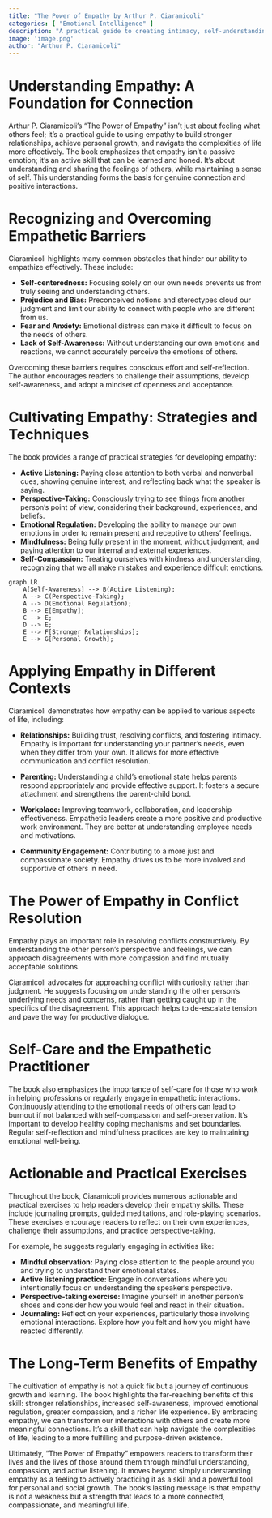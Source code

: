 ```yaml
---
title: "The Power of Empathy by Arthur P. Ciaramicoli"
categories: [ "Emotional Intelligence" ]
description: "A practical guide to creating intimacy, self-understanding, and lasting love"
image: 'image.png'
author: "Arthur P. Ciaramicoli"
---
```

# Understanding Empathy: A Foundation for Connection

Arthur P. Ciaramicoli's "The Power of Empathy" isn't just about feeling what others feel; it's a practical guide to using empathy to build stronger relationships, achieve personal growth, and navigate the complexities of life more effectively.  The book emphasizes that empathy isn't a passive emotion; it's an active skill that can be learned and honed. It's about understanding and sharing the feelings of others, while maintaining a sense of self. This understanding forms the basis for genuine connection and positive interactions.

# Recognizing and Overcoming Empathetic Barriers

Ciaramicoli highlights many common obstacles that hinder our ability to empathize effectively.  These include:

* **Self-centeredness:** Focusing solely on our own needs prevents us from truly seeing and understanding others.
* **Prejudice and Bias:** Preconceived notions and stereotypes cloud our judgment and limit our ability to connect with people who are different from us.
* **Fear and Anxiety:**  Emotional distress can make it difficult to focus on the needs of others.
* **Lack of Self-Awareness:**  Without understanding our own emotions and reactions, we cannot accurately perceive the emotions of others.

Overcoming these barriers requires conscious effort and self-reflection. The author encourages readers to challenge their assumptions, develop self-awareness, and adopt a mindset of openness and acceptance.

# Cultivating Empathy: Strategies and Techniques

The book provides a range of practical strategies for developing empathy:

* **Active Listening:** Paying close attention to both verbal and nonverbal cues, showing genuine interest, and reflecting back what the speaker is saying.
* **Perspective-Taking:** Consciously trying to see things from another person's point of view, considering their background, experiences, and beliefs.
* **Emotional Regulation:** Developing the ability to manage our own emotions in order to remain present and receptive to others' feelings.
* **Mindfulness:** Being fully present in the moment, without judgment, and paying attention to our internal and external experiences.
* **Self-Compassion:** Treating ourselves with kindness and understanding, recognizing that we all make mistakes and experience difficult emotions.


```mermaid
graph LR
    A[Self-Awareness] --> B(Active Listening);
    A --> C(Perspective-Taking);
    A --> D(Emotional Regulation);
    B --> E[Empathy];
    C --> E;
    D --> E;
    E --> F[Stronger Relationships];
    E --> G[Personal Growth];
```


# Applying Empathy in Different Contexts

Ciaramicoli demonstrates how empathy can be applied to various aspects of life, including:

* **Relationships:** Building trust, resolving conflicts, and fostering intimacy. Empathy is important for understanding your partner’s needs, even when they differ from your own. It allows for more effective communication and conflict resolution.

* **Parenting:**  Understanding a child's emotional state helps parents respond appropriately and provide effective support. It fosters a secure attachment and strengthens the parent-child bond.

* **Workplace:** Improving teamwork, collaboration, and leadership effectiveness. Empathetic leaders create a more positive and productive work environment. They are better at understanding employee needs and motivations.

* **Community Engagement:** Contributing to a more just and compassionate society. Empathy drives us to be more involved and supportive of others in need.

# The Power of Empathy in Conflict Resolution

Empathy plays an important role in resolving conflicts constructively.  By understanding the other person's perspective and feelings, we can approach disagreements with more compassion and find mutually acceptable solutions.

Ciaramicoli advocates for approaching conflict with curiosity rather than judgment.  He suggests focusing on understanding the other person's underlying needs and concerns, rather than getting caught up in the specifics of the disagreement.  This approach helps to de-escalate tension and pave the way for productive dialogue.


# Self-Care and the Empathetic Practitioner

The book also emphasizes the importance of self-care for those who work in helping professions or regularly engage in empathetic interactions.  Continuously attending to the emotional needs of others can lead to burnout if not balanced with self-compassion and self-preservation.  It’s important to develop healthy coping mechanisms and set boundaries.  Regular self-reflection and mindfulness practices are key to maintaining emotional well-being.


# Actionable and Practical Exercises

Throughout the book, Ciaramicoli provides numerous actionable and practical exercises to help readers develop their empathy skills.  These include journaling prompts, guided meditations, and role-playing scenarios.  These exercises encourage readers to reflect on their own experiences, challenge their assumptions, and practice perspective-taking.

For example, he suggests regularly engaging in activities like:

* **Mindful observation:** Paying close attention to the people around you and trying to understand their emotional states.
* **Active listening practice:**  Engage in conversations where you intentionally focus on understanding the speaker's perspective.
* **Perspective-taking exercise:**  Imagine yourself in another person's shoes and consider how you would feel and react in their situation.
* **Journaling:** Reflect on your experiences, particularly those involving emotional interactions. Explore how you felt and how you might have reacted differently.


# The Long-Term Benefits of Empathy

The cultivation of empathy is not a quick fix but a journey of continuous growth and learning. The book highlights the far-reaching benefits of this skill: stronger relationships, increased self-awareness, improved emotional regulation, greater compassion, and a richer life experience. By embracing empathy, we can transform our interactions with others and create more meaningful connections. It's a skill that can help navigate the complexities of life, leading to a more fulfilling and purpose-driven existence.

Ultimately, "The Power of Empathy" empowers readers to transform their lives and the lives of those around them through mindful understanding, compassion, and active listening. It moves beyond simply understanding empathy as a feeling to actively practicing it as a skill and a powerful tool for personal and social growth.  The book’s lasting message is that empathy is not a weakness but a strength that leads to a more connected, compassionate, and meaningful life.

